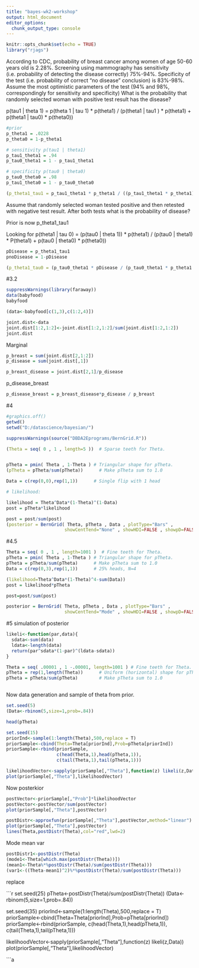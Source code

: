 ```yaml
---
title: "bayes-wk2-workshop"
output: html_document
editor_options: 
  chunk_output_type: console
---
```


```r
knitr::opts_chunk$set(echo = TRUE)
library("rjags")
```

According to CDC, probability of breast cancer among women of age 50-60 years old is 2.28%.
Screening using mammography has sensitivity (i.e. probability of detecting the disease correctly) 75%-94%. Specificity of the test (i.e. probability of correct "no disease" conclusion) is 83%-98%. Assume the most optimistic parameters of the test (94% and 98%, correspondingly for sensitivity and specificity) What is the probability that randomly selected woman with positive test result has the disease?

p(tau1 | theta 1) = p(theta 1 | tau 1) * p(theta1) / (p(theta1 | tau1 ) * p(theta1) + p(theta1 | tau0) * p(theta0))

```r

#prior
p_theta1 = .0228
p_theta0 = 1-p_theta1

# sensitivity p(tau1 | theta1)
p_tau1_theta1 = .94
p_tau0_theta1 = 1 - p_tau1_theta1

# specificity p(tau0 | theta0)
p_tau0_theta0 = .98
p_tau1_theta0 = 1 - p_tau0_theta0

(p_theta1_tau1 = p_tau1_theta1 * p_theta1 / ((p_tau1_theta1 * p_theta1) + (p_tau1_theta0 * p_theta0)))

```

Assume that randomly selected woman tested positive and then retested with negative test result.
After both tests what is the probability of disease?

Prior is now p_theta1_tau1

Looking for p(theta1 | tau 0) 
  = (p(tau0 | theta 1)) * p(theta1) / (p(tau0 | theta1) * P(theta1) + p(tau0 | theta0) * p(theta0))
  
  
```r

pDisease = p_theta1_tau1
pnoDisease = 1-pDisease

(p_theta1_tau0 = (p_tau0_theta1 * pDisease / (p_tau0_theta1 * p_theta1 + p_tau0_theta0 * pnoDisease)))

```

#3.2

```r

suppressWarnings(library(faraway))
data(babyfood)
babyfood

(data<-babyfood[c(1,3),c(1:2,4)])

joint.dist<-data
joint.dist[1:2,1:2]<-joint.dist[1:2,1:2]/sum(joint.dist[1:2,1:2])
joint.dist


```

Marginal

```r

p_breast = sum(joint.dist[2,1:2])
p_disease = sum(joint.dist[,1])

p_breast_disease = joint.dist[2,1]/p_disease

```

p_disease_breast 

```r

p_disease_breast = p_breast_disease*p_disease / p_breast

```

#4

```r

#graphics.off()
getwd()
setwd("D:/datascience/bayesian/")

suppressWarnings(source("DBDA2Eprograms/BernGrid.R"))


```


```r

(Theta = seq( 0 , 1 , length=5 ))  # Sparse teeth for Theta.


pTheta = pmin( Theta , 1-Theta ) # Triangular shape for pTheta.
(pTheta = pTheta/sum(pTheta))      # Make pTheta sum to 1.0

Data = c(rep(0,0),rep(1,1))      # Single flip with 1 head

```


```r

# likelihood:

likelihood = Theta^Data*(1-Theta)^(1-Data)
post = pTheta*likelihood  

post = post/sum(post)
(posterior = BernGrid( Theta, pTheta , Data , plotType="Bars" , 
                      showCentTend="None" , showHDI=FALSE , showpD=FALSE ))
```

#4.5

```r

Theta = seq( 0 , 1 , length=1001 )  # Fine teeth for Theta.
pTheta = pmin( Theta , 1-Theta ) # Triangular shape for pTheta.
pTheta = pTheta/sum(pTheta)      # Make pTheta sum to 1.0
Data = c(rep(0,3),rep(1,1))      # 25% heads, N=4

(likelihood=Theta^Data*(1-Theta)^4-sum(Data))
post = likelihood*pTheta

post=post/sum(post)

posterior = BernGrid( Theta, pTheta , Data , plotType="Bars" , 
                      showCentTend="Mode" , showHDI=FALSE , showpD=FALSE )

```

#5 simulation of posterior

```r

likeli<-function(par,data){
  sdata<-sum(data)
  ldata<-length(data)
  return(par^sdata*(1-par)^(ldata-sdata))
}

Theta = seq( .00001 , 1 -.00001, length=1001 ) # Fine teeth for Theta.
pTheta = rep(1,length(Theta))      # Uniform (horizontal) shape for pTheta.
pTheta = pTheta/sum(pTheta)        # Make pTheta sum to 1.0



```

Now data generation and sample of theta from prior.

```r

set.seed(5)
(Data<-rbinom(5,size=1,prob=.84))

head(pTheta)

set.seed(15)
priorInd<-sample(1:length(Theta),500,replace = T)
priorSample<-cbind(Theta=Theta[priorInd],Prob=pTheta[priorInd])
priorSample<-rbind(priorSample,
                   c(head(Theta,1),head(pTheta,1)),
                   c(tail(Theta,1),tail(pTheta,1)))

likelihoodVector<-sapply(priorSample[,"Theta"],function(z) likeli(z,Data))
plot(priorSample[,"Theta"],likelihoodVector)

```

Now posterkior

```r

postVector<-priorSample[,"Prob"]*likelihoodVector
postVector<-postVector/sum(postVector)
plot(priorSample[,"Theta"],postVector)

postDistr<-approxfun(priorSample[,"Theta"],postVector,method="linear")
plot(priorSample[,"Theta"],postVector)
lines(Theta,postDistr(Theta),col="red",lwd=2)


```

Mode mean var
```r

postDistr1<-postDistr(Theta)
(mode1<-Theta[which.max(postDistr(Theta))])
(mean1<-Theta%*%postDistr(Theta)/sum(postDistr(Theta)))
(var1<-((Theta-mean1)^2)%*%postDistr(Theta)/sum(postDistr(Theta)))


```

replace 

```r

set.seed(25)
pTheta<-postDistr(Theta)/sum(postDistr(Theta))
(Data<-rbinom(5,size=1,prob=.84))

set.seed(35)
priorInd<-sample(1:length(Theta),500,replace = T)
priorSample<-cbind(Theta=Theta[priorInd],Prob=pTheta[priorInd])
priorSample<-rbind(priorSample,
                   c(head(Theta,1),head(pTheta,1)),
                   c(tail(Theta,1),tail(pTheta,1)))

likelihoodVector<-sapply(priorSample[,"Theta"],function(z) likeli(z,Data))
plot(priorSample[,"Theta"],likelihoodVector)


```a